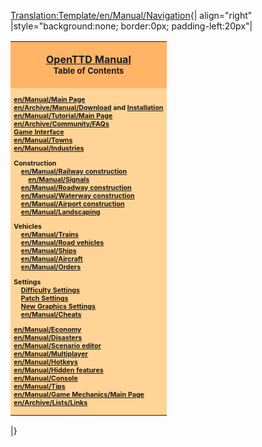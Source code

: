 <noinclude>[[Translation:Template/en/Manual/Navigation]]</noinclude>{| align="right"
|style="background:none; border:0px; padding-left:20px"|
{| style="width: 150px;"|
| style="font-size: 12pt; background: #ffb466;"|
<center><b>[[en/Manual/Main Page|OpenTTD Manual]]<br>
<font size=2>Table of Contents</font></b></center>
|-
| style="font-size: 8pt; background: #ffd496;" |
<b>[[en/Manual/Main Page]]<br>
[[en/Archive/Manual/Download]] and [[en/Archive/Manual/Installation FAQ|Installation]]<br>
[[en/Manual/Tutorial/Main Page]]<br>
[[en/Archive/Community/FAQ]]s<br>
[[en/Manual/Game interface|Game Interface]]<br>
[[en/Manual/Towns]]<br>
[[en/Manual/Industries]]

Construction<br>
&nbsp; &nbsp; [[en/Manual/Railway construction]]<br>
&nbsp; &nbsp; &nbsp; &nbsp; [[en/Manual/Signals]]<br>
&nbsp; &nbsp; [[en/Manual/Roadway construction]]<br>
&nbsp; &nbsp; [[en/Manual/Waterway construction]]<br>
&nbsp; &nbsp; [[en/Manual/Airport construction]]<br>
&nbsp; &nbsp; [[en/Manual/Landscaping]]

Vehicles<br>
&nbsp; &nbsp; [[en/Manual/Trains]]<br>
&nbsp; &nbsp; [[en/Manual/Road vehicles]]<br>
&nbsp; &nbsp; [[en/Manual/Ships]]<br>
&nbsp; &nbsp; [[en/Manual/Aircraft]]<br>
&nbsp; &nbsp; [[en/Manual/Orders]]

Settings<br>
&nbsp; &nbsp; [[en/Archive/Manual/Settings/Difficulty|Difficulty Settings]]<br>
&nbsp; &nbsp; [[en/Community/Patches/Patches|Patch Settings]]<br>
&nbsp; &nbsp; [[en/Manual/NewGRF|New Graphics Settings]]<br>
&nbsp; &nbsp; [[en/Manual/Cheats]]

[[en/Manual/Economy]]<br>
[[en/Manual/Disasters]]<br>
[[en/Manual/Scenario editor]]<br>
[[en/Manual/Multiplayer]]<br>
[[en/Manual/Hotkeys]]<br>
[[en/Manual/Hidden features]]<br>
[[en/Manual/Console]]<br>
[[en/Manual/Tips]]<br>
[[en/Manual/Game Mechanics/Main Page]]<br>
[[en/Archive/Lists/Links]]</b>
|}
|}